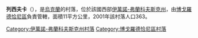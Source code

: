 {{coord|48|50|47|N|24|26|28|E|scale:30000|display=title}}

'''列西夫卡'''（{{lang-uk|Лесівка}}），是[[烏克蘭|烏克蘭]]的村落，位於該國西部[[伊萬諾-弗蘭科夫斯克州|伊萬諾-弗蘭科夫斯克州]]，由[[博戈羅德恰尼區|博戈羅德恰尼區]]負責管轄，面積11平方公里，2001年該村落人口363。

{{DEFAULTSORT:Лесівка}}
[[Category:伊萬諾-弗蘭科夫斯克州村落|Category:伊萬諾-弗蘭科夫斯克州村落]]
[[Category:博戈羅德恰尼區村落|Category:博戈羅德恰尼區村落]]


{{IvanoFrankivsk-geo-stub}}